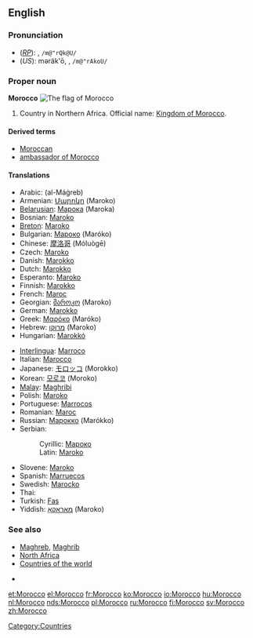 {{see|morocco}}
==English==
===Pronunciation===
*(''[[RP]]''): {{IPAchar|/məˈrɒkəʊ/}}, <tt>/m@"rQk@U/</tt>
*(''US''): məräk'ō, {{IPAchar|/məˈrɑkoʊ/}}, <tt>/m@"rAkoU/</tt>
*:{{IPAchar|[[Rhymes:English:-ɒkəʊ|Rhymes: -ɒkəʊ]]}}

===Proper noun===
{{wikipedia}}
'''Morocco'''
[[Image:Morocco.jpg|thumbnail|right|The flag of '''Morocco''']]
#Country in Northern Africa. Official name: [[Kingdom of Morocco]].

====Derived terms====
*[[Moroccan]]
*[[ambassador of Morocco]]

====Translations====
{{top}}
*Arabic: {{ARchar|[[المغرب]]}} (al-Máġreb)
*Armenian: [[Մարոկո]] (Maroko)
*[[Belarusian]]: [[Марока]] (Maroka) {{f}}
*Bosnian: [[Maroko#Bosnian|Maroko]] {{m}}
*[[Breton]]: [[Maroko]]
*Bulgarian: [[Мароко]] (Maróko)
*Chinese: [[摩洛哥]] (Móluògē)
*Czech: [[Maroko]]
*Danish: [[Marokko]]
*Dutch: [[Marokko]]
*Esperanto: [[Maroko]]
*Finnish: [[Marokko]]
*French: [[Maroc]] {{m}}
*Georgian: [[მაროკო]] (Maroko)
*German: [[Marokko]]
*Greek: [[Μαρόκο]] (Maróko)
*Hebrew: [[מרוקו]] (Maroko)
*Hungarian: [[Marokkó]]
{{mid}}
*[[Interlingua]]: [[Marroco]]
*Italian: [[Marocco]] {{m}}
*Japanese: [[モロッコ]] (Morokko)
*Korean: [[모로코]] (Moroko)
*[[Malay]]: [[Maghribi]]
*Polish: [[Maroko]]
*Portuguese: [[Marrocos]]
*Romanian: [[Maroc]] {{n}}
*Russian: [[Марокко]] (Marókko)
*Serbian:
*:Cyrillic: [[Мароко#Serbian|Мароко]] {{m}}
*:Latin: [[Maroko#Serbian|Maroko]] {{m}}
*Slovene: [[Maroko]] {{m}}
*Spanish: [[Marruecos]] {{m}}
*Swedish: [[Marocko]]
*Thai: {{THchar|[[โมร็อกโก]]}} {{IPAchar|(Mōrɔkkō)}}
*Turkish: [[Fas]]
*Yiddish: [[מאַראָקאָ]] (Maroko)
{{bottom}}

===See also===
*[[Maghreb]], [[Maghrib]]
*[[North Africa]]
*[[Countries of the world]]

*[[Category:Countries]]

[[et:Morocco]]
[[el:Morocco]]
[[fr:Morocco]]
[[ko:Morocco]]
[[io:Morocco]]
[[hu:Morocco]]
[[nl:Morocco]]
[[nds:Morocco]]
[[pl:Morocco]]
[[ru:Morocco]]
[[fi:Morocco]]
[[sv:Morocco]]
[[zh:Morocco]]